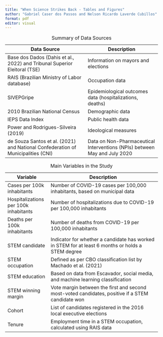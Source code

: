 ```yaml
---
title: "When Science Strikes Back - Tables and Figures"
author: "Gabriel Caser dos Passos and Nelson Ricardo Laverde Cubillos"
format: pdf
editor: visual
---
```


| **Data Source**                                                                  | **Description**                                                           |
|----------------------------------------------------------------------------------|---------------------------------------------------------------------------|
| Base dos Dados (Dahis et al., 2022) and Tribunal Superior Eleitoral (TSE)        | Information on mayors and elections                                       |
| RAIS (Brazilian Ministry of Labor database)                                      | Occupation data                                                           |
| SIVEPGripe                                                                       | Epidemiological outcomes data (hospitalizations, deaths)                  |
| 2010 Brazilian National Census                                                   | Demographic data                                                          |
| IEPS Data Index                                                                  | Public health data                                                        |
| Power and Rodrigues-Silveira (2019)                                              | Ideological measures                                                      |
| de Souza Santos et al. (2021) and National Confederation of Municipalities (CNI) | Data on Non-Pharmaceutical Interventions (NPIs) between May and July 2020 |

: Summary of Data Sources

| **Variable**                          | **Description**                                                                                   |
|---------------------------------------|---------------------------------------------------------------------------------------------------|
| Cases per 100k inhabitants            | Number of COVID-19 cases per 100,000 inhabitants, based on municipal data                         |
| Hospitalizations per 100k inhabitants | Number of hospitalizations due to COVID-19 per 100,000 inhabitants                                |
| Deaths per 100k inhabitants           | Number of deaths from COVID-19 per 100,000 inhabitants                                            |
| STEM candidate                        | Indicator for whether a candidate has worked in STEM for at least 6 months or holds a STEM degree |
| STEM occupation                       | Defined as per CBO classification list by Machado et al. (2021)                                   |
| STEM education                        | Based on data from Escavador, social media, and machine learning classification                   |
| STEM winning margin                   | Vote margin between the first and second most-voted candidates, positive if a STEM candidate won  |
| Cohort                                | List of candidates registered in the 2016 local executive elections                               |
| Tenure                                | Employment time in a STEM occupation, calculated using RAIS data                                  |

: Main Variables in the Study
